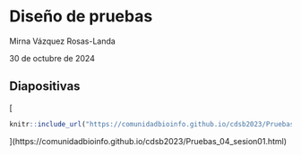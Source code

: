 # Diseño de pruebas

Mirna Vázquez Rosas-Landa

30 de octubre de 2024

## Diapositivas

[
```r
knitr::include_url("https://comunidadbioinfo.github.io/cdsb2023/Pruebas_04_sesion01.html", height = "380px")
```
](https://comunidadbioinfo.github.io/cdsb2023/Pruebas_04_sesion01.html)
